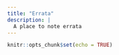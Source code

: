 ```yaml
---
title: "Errata"
description: |
  A place to note errata
---
```


```r
knitr::opts_chunk$set(echo = TRUE)
```
